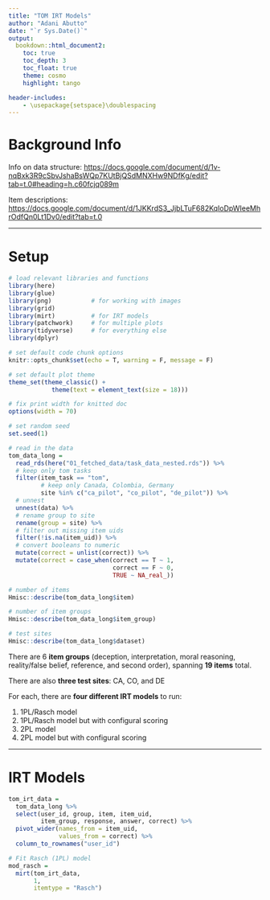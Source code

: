 ```yaml
---
title: "TOM IRT Models"
author: "Adani Abutto"
date: "`r Sys.Date()`"
output:
  bookdown::html_document2:
    toc: true
    toc_depth: 3
    toc_float: true
    theme: cosmo
    highlight: tango

header-includes:
    - \usepackage{setspace}\doublespacing
---
```


# Background Info

Info on data structure:
<https://docs.google.com/document/d/1v-nqBxk3R9cSbvJshaBsWQp7KUtBjQSdMNXHw9NDfKg/edit?tab=t.0#heading=h.c60fcjq089m>

Item descriptions:
<https://docs.google.com/document/d/1JKKrdS3_JjbLTuF682KqIoDpWIeeMhrOdfQn0Lt1Dv0/edit?tab=t.0>

------------------------------------------------------------------------------------------

# Setup

```r

# load relevant libraries and functions
library(here)
library(glue)
library(png)           # for working with images
library(grid)
library(mirt)          # for IRT models
library(patchwork)     # for multiple plots
library(tidyverse)     # for everything else
library(dplyr)

# set default code chunk options
knitr::opts_chunk$set(echo = T, warning = F, message = F)

# set default plot theme 
theme_set(theme_classic() + 
            theme(text = element_text(size = 18))) 

# fix print width for knitted doc
options(width = 70)

# set random seed
set.seed(1)

```

```r

# read in the data
tom_data_long =
  read_rds(here("01_fetched_data/task_data_nested.rds")) %>%
  # keep only tom tasks
  filter(item_task == "tom",
         # keep only Canada, Colombia, Germany
         site %in% c("ca_pilot", "co_pilot", "de_pilot")) %>%
  # unnest
  unnest(data) %>%
  # rename group to site
  rename(group = site) %>%
  # filter out missing item uids
  filter(!is.na(item_uid)) %>%
  # convert booleans to numeric
  mutate(correct = unlist(correct)) %>%
  mutate(correct = case_when(correct == T ~ 1,
                             correct == F ~ 0,
                             TRUE ~ NA_real_))

```

```r

# number of items
Hmisc::describe(tom_data_long$item)

# number of item groups
Hmisc::describe(tom_data_long$item_group)

# test sites
Hmisc::describe(tom_data_long$dataset)

```

There are 6 **item groups** (deception, interpretation, moral reasoning, reality/false
belief, reference, and second order), spanning **19 items** total.

There are also **three test sites**: CA, CO, and DE

For each, there are **four different IRT models** to run:

1.  1PL/Rasch model
2.  1PL/Rasch model but with configural scoring
3.  2PL model
4.  2PL model but with configural scoring

------------------------------------------------------------------------------------------

# IRT Models

```r

tom_irt_data =
  tom_data_long %>%
  select(user_id, group, item, item_uid,
         item_group, response, answer, correct) %>%
  pivot_wider(names_from = item_uid,
              values_from = correct) %>%
  column_to_rownames("user_id")

# Fit Rasch (1PL) model
mod_rasch =
  mirt(tom_irt_data,
       1,
       itemtype = "Rasch")


```
